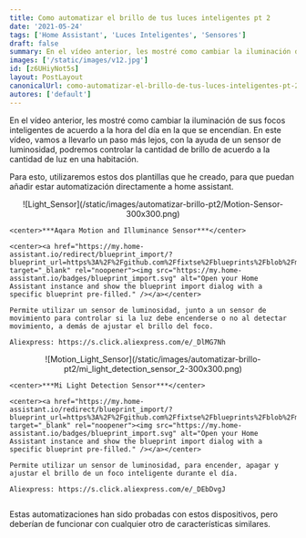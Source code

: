 ```yaml
---
title: Como automatizar el brillo de tus luces inteligentes pt 2
date: '2021-05-24'
tags: ['Home Assistant', 'Luces Inteligentes', 'Sensores']
draft: false
summary: En el vídeo anterior, les mostré como cambiar la iluminación de sus focos inteligentes de acuerdo a la hora del día en la que se encendían. En este vídeo, vamos a llevarlo un paso más lejos, con la ayuda de un sensor de luminosidad, podremos controlar la cantidad de brillo de acuerdo a la cantidad de luz en una habitación.
images: ['/static/images/v12.jpg']
id: [z6UHiyNot5s]
layout: PostLayout
canonicalUrl: como-automatizar-el-brillo-de-tus-luces-inteligentes-pt-2
autores: ['default']
---
```


En el vídeo anterior, les mostré como cambiar la iluminación de sus focos inteligentes de acuerdo a la hora del día en la que se encendían. En este vídeo, vamos a llevarlo un paso más lejos, con la ayuda de un sensor de luminosidad, podremos controlar la cantidad de brillo de acuerdo a la cantidad de luz en una habitación.

Para esto, utilizaremos estos dos plantillas que he creado, para que puedan añadir estar automatización directamente a home assistant.

<div class="row">
  <div class="column">
    <center>![Light_Sensor](/static/images/automatizar-brillo-pt2/Motion-Sensor-300x300.png)</center>
    
    <center>***Aqara Motion and Illuminance Sensor***</center>

    <center><a href="https://my.home-assistant.io/redirect/blueprint_import/?blueprint_url=https%3A%2F%2Fgithub.com%2Ffixtse%2Fblueprints%2Fblob%2Fmain%2Flight_motion_brightness.yaml" target="_blank" rel="noopener"><img src="https://my.home-assistant.io/badges/blueprint_import.svg" alt="Open your Home Assistant instance and show the blueprint import dialog with a specific blueprint pre-filled." /></a></center>

    Permite utilizar un sensor de luminosidad, junto a un sensor de movimiento para controlar si la luz debe encenderse o no al detectar movimiento, a demás de ajustar el brillo del foco.

    Aliexpress: https://s.click.aliexpress.com/e/_DlMG7Nh

  </div>
  <div class="column">
    <center>![Motion_Light_Sensor](/static/images/automatizar-brillo-pt2/mi_light_detection_sensor_2-300x300.png)</center>
    
    <center>***Mi Light Detection Sensor***</center>

    <center><a href="https://my.home-assistant.io/redirect/blueprint_import/?blueprint_url=https%3A%2F%2Fgithub.com%2Ffixtse%2Fblueprints%2Fblob%2Fmain%2Flight_brightness_sensor_automation.yaml" target="_blank" rel="noopener"><img src="https://my.home-assistant.io/badges/blueprint_import.svg" alt="Open your Home Assistant instance and show the blueprint import dialog with a specific blueprint pre-filled." /></a></center>

    Permite utilizar un sensor de luminosidad, para encender, apagar y ajustar el brillo de un foco inteligente durante el día.

    Aliexpress: https://s.click.aliexpress.com/e/_DEbDvgJ

  </div>
</div>

Estas automatizaciones han sido probadas con estos dispositivos, pero deberían de funcionar con cualquier otro de características similares.
